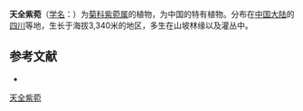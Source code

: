 {{Speciesbox
| name = 天全紫菀
| status = 
| status_system = 
| image =
| genus = Aster
| species = tientschuanensis
| authority = Hand.-Mazz.
}}

'''天全紫菀'''（[[学名|学名]]：{{lang|la|''Aster tientschuanensis''}}）为[[菊科|菊科]][[紫菀属|紫菀属]]的植物，为中国的特有植物。分布在[[中国大陆|中国大陆]]的[[四川|四川]]等地，生长于海拔3,340米的地区，多生在山坡林缘以及灌丛中。

== 参考文献 ==
<div class="references-small">
* {{FRPS|天全紫菀}}
</div>
{{Taxonbar|from=Q10891550}}

[[Category:紫菀属|天全紫菀]]


{{植物小作品}}